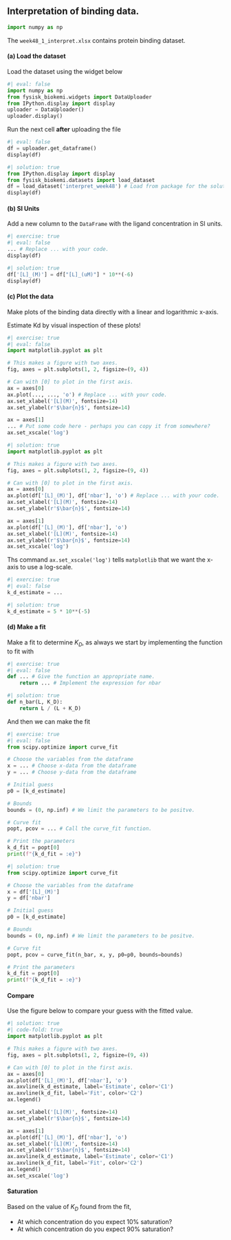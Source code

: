 ## Interpretation of binding data. 

```python
import numpy as np
```

The `week48_1_interpret.xlsx` contains protein binding dataset. 

#### (a) Load the dataset

Load the dataset using the widget below

```python
#| eval: false
import numpy as np
from fysisk_biokemi.widgets import DataUploader
from IPython.display import display 
uploader = DataUploader()
uploader.display()
```

Run the next cell **after** uploading the file

```python
#| eval: false
df = uploader.get_dataframe()
display(df)
```

```python
#| solution: true
from IPython.display import display 
from fysisk_biokemi.datasets import load_dataset
df = load_dataset('interpret_week48') # Load from package for the solution so it doesn't require to interact.
display(df)
```

#### (b) SI Units

Add a new column to the `DataFrame` with the ligand concentration in SI units.

```python
#| exercise: true
#| eval: false
... # Replace ... with your code.
display(df)
```

```python
#| solution: true
df['[L]_(M)'] = df["[L]_(uM)"] * 10**(-6)
display(df)
```

#### (c) Plot the data 

Make plots of the binding data directly with a linear and logarithmic x-axis. 

Estimate Kd by visual inspection of these plots! 

```python
#| exercise: true
#| eval: false
import matplotlib.pyplot as plt

# This makes a figure with two axes.
fig, axes = plt.subplots(1, 2, figsize=(9, 4))

# Can with [0] to plot in the first axis.
ax = axes[0]
ax.plot(..., ..., 'o') # Replace ... with your code.
ax.set_xlabel('[L](M)', fontsize=14)
ax.set_ylabel(r'$\bar{n}$', fontsize=14)

ax = axes[1]
... # Put some code here - perhaps you can copy it from somewhere?
ax.set_xscale('log')
```

```python
#| solution: true
import matplotlib.pyplot as plt

# This makes a figure with two axes.
fig, axes = plt.subplots(1, 2, figsize=(9, 4))

# Can with [0] to plot in the first axis.
ax = axes[0]
ax.plot(df['[L]_(M)'], df['nbar'], 'o') # Replace ... with your code.
ax.set_xlabel('[L](M)', fontsize=14)
ax.set_ylabel(r'$\bar{n}$', fontsize=14)

ax = axes[1]
ax.plot(df['[L]_(M)'], df['nbar'], 'o')
ax.set_xlabel('[L](M)', fontsize=14)
ax.set_ylabel(r'$\bar{n}$', fontsize=14)
ax.set_xscale('log')
```

::: {.callout-tip}

Ths command `ax.set_xscale('log')` tells `matplotlib` that we want the x-axis to use a log-scale.

::: 

```python
#| exercise: true
#| eval: false
k_d_estimate = ...
```

```python
#| solution: true
k_d_estimate = 5 * 10**(-5)
```

#### (d) Make a fit

Make a fit to determine $K_D$, as always we start by implementing the function 
to fit with

```python
#| exercise: true
#| eval: false
def ... # Give the function an appropriate name.
    return ... # Implement the expression for nbar
```

```python
#| solution: true
def n_bar(L, K_D):
    return L / (L + K_D)
```

And then we can make the fit

```python
#| exercise: true
#| eval: false
from scipy.optimize import curve_fit

# Choose the variables from the dataframe
x = ... # Choose x-data from the dataframe
y = ... # Choose y-data from the dataframe

# Initial guess
p0 = [k_d_estimate]

# Bounds
bounds = (0, np.inf) # We limit the parameters to be positve.

# Curve fit
popt, pcov = ... # Call the curve_fit function.

# Print the parameters
k_d_fit = popt[0]
print(f"{k_d_fit = :e}")
```

```python
#| solution: true
from scipy.optimize import curve_fit

# Choose the variables from the dataframe
x = df['[L]_(M)']
y = df['nbar']

# Initial guess
p0 = [k_d_estimate]

# Bounds
bounds = (0, np.inf) # We limit the parameters to be positve.

# Curve fit
popt, pcov = curve_fit(n_bar, x, y, p0=p0, bounds=bounds)

# Print the parameters
k_d_fit = popt[0]
print(f"{k_d_fit = :e}")
```

#### Compare 

Use the figure below to compare your guess with the fitted value.

```python
#| solution: true
#| code-fold: true
import matplotlib.pyplot as plt

# This makes a figure with two axes.
fig, axes = plt.subplots(1, 2, figsize=(9, 4))

# Can with [0] to plot in the first axis.
ax = axes[0]
ax.plot(df['[L]_(M)'], df['nbar'], 'o')
ax.axvline(k_d_estimate, label='Estimate', color='C1')
ax.axvline(k_d_fit, label='Fit', color='C2')
ax.legend()

ax.set_xlabel('[L](M)', fontsize=14)
ax.set_ylabel(r'$\bar{n}$', fontsize=14)

ax = axes[1]
ax.plot(df['[L]_(M)'], df['nbar'], 'o')
ax.set_xlabel('[L](M)', fontsize=14)
ax.set_ylabel(r'$\bar{n}$', fontsize=14)
ax.axvline(k_d_estimate, label='Estimate', color='C1')
ax.axvline(k_d_fit, label='Fit', color='C2')
ax.legend()
ax.set_xscale('log')
```

#### Saturation 

Based on the value of $K_D$ found from the fit, 

- At which concentration do you expect 10% saturation?
- At which concentration do you expect 90% saturation?
